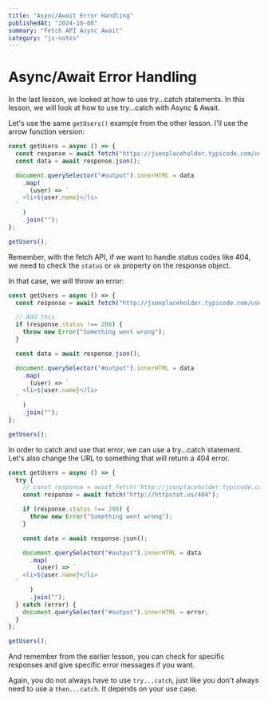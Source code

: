 ```yaml
---
title: "Async/Await Error Handling"
publishedAt: "2024-10-08"
summary: "Fetch API Async Await"
category: "js-notes"
---
```


# Async/Await Error Handling

In the last lesson, we looked at how to use try...catch statements. In this lesson, we will look at how to use try...catch with Async & Await.

Let's use the same `getUsers()` example from the other lesson. I'll use the arrow function version:

```js
const getUsers = async () => {
  const response = await fetch("https://jsonplaceholder.typicode.com/users");
  const data = await response.json();

  document.querySelector("#output").innerHTML = data
    .map(
      (user) => `
    <li>${user.name}</li>
  `
    )
    .join("");
};

getUsers();
```

Remember, with the fetch API, if we want to handle status codes like 404, we need to check the `status` or `ok` property on the response object.

In that case, we will throw an error:

```js
const getUsers = async () => {
  const response = await fetch("http://jsonplaceholder.typicode.com/users");

  // Add this
  if (response.status !== 200) {
    throw new Error("Something went wrong");
  }

  const data = await response.json();

  document.querySelector("#output").innerHTML = data
    .map(
      (user) => `
    <li>${user.name}</li>
  `
    )
    .join("");
};

getUsers();
```

In order to catch and use that error, we can use a try...catch statement. Let's also change the URL to something that will return a 404 error.

```js
const getUsers = async () => {
  try {
    // const response = await fetch('http://jsonplaceholder.typicode.com/users');
    const response = await fetch("http://httpstat.us/404");

    if (response.status !== 200) {
      throw new Error("Something went wrong");
    }

    const data = await response.json();

    document.querySelector("#output").innerHTML = data
      .map(
        (user) => `
    <li>${user.name}</li>
  `
      )
      .join("");
  } catch (error) {
    document.querySelector("#output").innerHTML = error;
  }
};

getUsers();
```

And remember from the earlier lesson, you can check for specific responses and give specific error messages if you want.

Again, you do not always have to use `try...catch`, just like you don't always need to use a `then...catch`. It depends on your use case.
